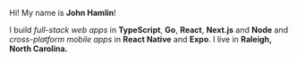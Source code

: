 Hi! My name is **John Hamlin**!

I build _full-stack web apps_ in **TypeScript**, **Go**, **React**, **Next.js** and **Node** and _cross-platform mobile apps_ in **React Native** and **Expo**.
I live in **Raleigh, North Carolina.**

